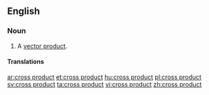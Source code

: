 ==English==

===Noun===
{{en-noun|head=[[cross]] [[product]]}}

# {{context|vector}} A [[vector product]].

====Translations====
{{trans-see|vector product}}

[[ar:cross product]]
[[et:cross product]]
[[hu:cross product]]
[[pl:cross product]]
[[sv:cross product]]
[[ta:cross product]]
[[vi:cross product]]
[[zh:cross product]]